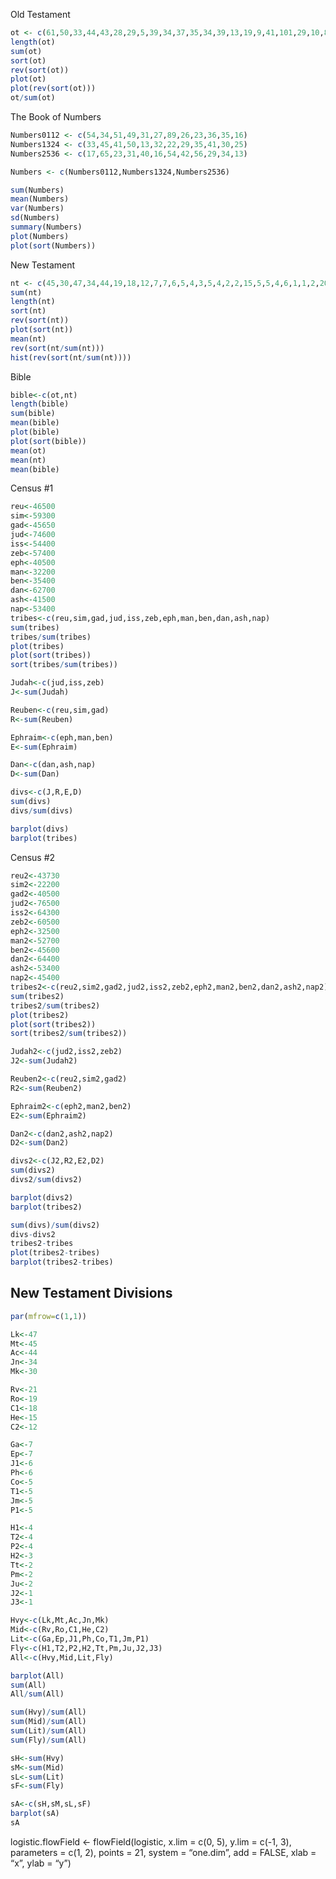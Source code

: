 Old Testament
```r
ot <- c(61,50,33,44,43,28,29,5,39,34,37,35,34,39,13,19,9,41,101,29,10,8,73,72,8,59,19,11,6,9,3,4,7,3,4,4,2,12,3)
length(ot)
sum(ot)
sort(ot)
rev(sort(ot))
plot(ot)
plot(rev(sort(ot)))
ot/sum(ot)
```
The Book of Numbers
```r
Numbers0112 <- c(54,34,51,49,31,27,89,26,23,36,35,16)
Numbers1324 <- c(33,45,41,50,13,32,22,29,35,41,30,25)
Numbers2536 <- c(17,65,23,31,40,16,54,42,56,29,34,13)

Numbers <- c(Numbers0112,Numbers1324,Numbers2536)

sum(Numbers)
mean(Numbers)
var(Numbers)
sd(Numbers)
summary(Numbers)
plot(Numbers)
plot(sort(Numbers))
```
New Testament
```r
nt <- c(45,30,47,34,44,19,18,12,7,7,6,5,4,3,5,4,2,2,15,5,5,4,6,1,1,2,20)
sum(nt)
length(nt)
sort(nt)
rev(sort(nt))
plot(sort(nt))
mean(nt)
rev(sort(nt/sum(nt)))
hist(rev(sort(nt/sum(nt))))
```
Bible
```r
bible<-c(ot,nt)
length(bible)
sum(bible)
mean(bible)
plot(bible)
plot(sort(bible))
mean(ot)
mean(nt)
mean(bible)
```
Census #1
```r
reu<-46500
sim<-59300
gad<-45650
jud<-74600
iss<-54400
zeb<-57400
eph<-40500
man<-32200
ben<-35400
dan<-62700
ash<-41500
nap<-53400
tribes<-c(reu,sim,gad,jud,iss,zeb,eph,man,ben,dan,ash,nap)
sum(tribes)
tribes/sum(tribes)
plot(tribes)
plot(sort(tribes))
sort(tribes/sum(tribes))

Judah<-c(jud,iss,zeb)
J<-sum(Judah)

Reuben<-c(reu,sim,gad)
R<-sum(Reuben)

Ephraim<-c(eph,man,ben)
E<-sum(Ephraim)

Dan<-c(dan,ash,nap)
D<-sum(Dan)

divs<-c(J,R,E,D)
sum(divs)
divs/sum(divs)

barplot(divs)
barplot(tribes)
```
Census #2
```r
reu2<-43730
sim2<-22200
gad2<-40500
jud2<-76500
iss2<-64300
zeb2<-60500
eph2<-32500
man2<-52700
ben2<-45600
dan2<-64400
ash2<-53400
nap2<-45400
tribes2<-c(reu2,sim2,gad2,jud2,iss2,zeb2,eph2,man2,ben2,dan2,ash2,nap2)
sum(tribes2)
tribes2/sum(tribes2)
plot(tribes2)
plot(sort(tribes2))
sort(tribes2/sum(tribes2))

Judah2<-c(jud2,iss2,zeb2)
J2<-sum(Judah2)

Reuben2<-c(reu2,sim2,gad2)
R2<-sum(Reuben2)

Ephraim2<-c(eph2,man2,ben2)
E2<-sum(Ephraim2)

Dan2<-c(dan2,ash2,nap2)
D2<-sum(Dan2)

divs2<-c(J2,R2,E2,D2)
sum(divs2)
divs2/sum(divs2)

barplot(divs2)
barplot(tribes2)

sum(divs)/sum(divs2)
divs-divs2
tribes2-tribes
plot(tribes2-tribes)
barplot(tribes2-tribes)
```
New Testament Divisions
-----------------------

```r
par(mfrow=c(1,1))

Lk<-47
Mt<-45
Ac<-44
Jn<-34
Mk<-30

Rv<-21
Ro<-19
C1<-18
He<-15
C2<-12

Ga<-7
Ep<-7
J1<-6
Ph<-6
Co<-5
T1<-5
Jm<-5
P1<-5

H1<-4
T2<-4
P2<-4
H2<-3
Tt<-2
Pm<-2
Ju<-2
J2<-1
J3<-1

Hvy<-c(Lk,Mt,Ac,Jn,Mk)
Mid<-c(Rv,Ro,C1,He,C2)
Lit<-c(Ga,Ep,J1,Ph,Co,T1,Jm,P1)
Fly<-c(H1,T2,P2,H2,Tt,Pm,Ju,J2,J3)
All<-c(Hvy,Mid,Lit,Fly)

barplot(All)
sum(All)
All/sum(All)

sum(Hvy)/sum(All)
sum(Mid)/sum(All)
sum(Lit)/sum(All)
sum(Fly)/sum(All)

sH<-sum(Hvy)
sM<-sum(Mid)
sL<-sum(Lit)
sF<-sum(Fly)

sA<-c(sH,sM,sL,sF)
barplot(sA)
sA
```

logistic.flowField <- flowField(logistic, x.lim = c(0, 5), y.lim = c(-1, 3),
parameters = c(1, 2), points = 21, system = "one.dim",
add = FALSE, xlab = "x", ylab = "y")
